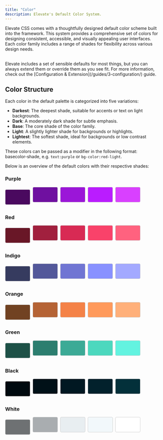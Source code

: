 ```yaml
---
title: "Color"
description: Elevate's Default Color System.
---
```


Elevate CSS comes with a thoughtfully designed default color scheme built into the framework. This system provides a comprehensive set of colors for designing consistent, accessible, and visually appealing user interfaces. Each color family includes a range of shades for flexibility across various design needs.


<br/>


<Aside title="You've Gotta Start Somewhere, Right?">
Elevate includes a set of sensible defaults for most things, but you can always extend them or override them as you see fit. For more information, check out the [Configuration & Extension](/guides/3-configuration/) guide.
</Aside>

## Color Structure
Each color in the default palette is categorized into five variations:

- **Darkest**: The deepest shade, suitable for accents or text on light backgrounds.
- **Dark**: A moderately dark shade for subtle emphasis.
- **Base**: The core shade of the color family.
- **Light**: A slightly lighter shade for backgrounds or highlights.
- **Lightest**: The softest shade, ideal for backgrounds or low contrast elements.

These colors can be passed as a modifier in the following format: basecolor-shade, e.g. `text:purple` or `bg-color:red-light`.

Below is an overview of the default colors with their respective shades:

### Purple
<div style="display:flex; flex-direction:row;">
<div style="display: flex; align-items: center;">
    <div style="width:5rem; height: 3rem; background-color: #4A095F; border-radius: 0.25rem; border: 1px solid #ccc; margin-right: 0.5rem;"></div>
</div>
<div style="display: flex; align-items: center; margin-bottom: 1rem;">
    <div style="width:5rem; height: 3rem; background-color: #6F10A0; border-radius: 0.25rem; border: 1px solid #ccc; margin-right: 0.5rem;"></div>
</div>
<div style="display: flex; align-items: center; margin-bottom: 1rem;">
    <div style="width:5rem; height: 3rem; background-color: #9B16D8; border-radius: 0.25rem; border: 1px solid #ccc; margin-right: 0.5rem;"></div>
</div>
<div style="display: flex; align-items: center; margin-bottom: 1rem;">
    <div style="width:5rem; height: 3rem; background-color: #BA1CFF; border-radius: 0.25rem; border: 1px solid #ccc; margin-right: 0.5rem;"></div>
</div>
<div style="display: flex; align-items: center; margin-bottom: 1rem;">
    <div style="width:5rem; height: 3rem; background-color: #D940FF; border-radius: 0.25rem; border: 1px solid #ccc; margin-right: 0.5rem;"></div>
</div>
</div>

### Red
<div style="display:flex; flex-direction:row;">
<div style="display: flex; align-items: center;">
    <div style="width:5rem; height: 3rem; background-color: #691727; border-radius: 0.25rem; border: 1px solid #ccc; margin-right: 0.5rem;"></div>
</div>
<div style="display: flex; align-items: center; margin-bottom: 1rem;">
    <div style="width:5rem; height: 3rem; background-color: #A1203E; border-radius: 0.25rem; border: 1px solid #ccc; margin-right: 0.5rem;"></div>
</div>
<div style="display: flex; align-items: center; margin-bottom: 1rem;">
    <div style="width:5rem; height: 3rem; background-color: #D82A54; border-radius: 0.25rem; border: 1px solid #ccc; margin-right: 0.5rem;"></div>
</div>
<div style="display: flex; align-items: center; margin-bottom: 1rem;">
    <div style="width:5rem; height: 3rem; background-color: #F9426A; border-radius: 0.25rem; border: 1px solid #ccc; margin-right: 0.5rem;"></div>
</div>
<div style="display: flex; align-items: center; margin-bottom: 1rem;">
    <div style="width:5rem; height: 3rem; background-color: #FF627F; border-radius: 0.25rem; border: 1px solid #ccc; margin-right: 0.5rem;"></div>
</div>
</div>

### Indigo
<div style="display:flex; flex-direction:row;">
<div style="display: flex; align-items: center;">
    <div style="width:5rem; height: 3rem; background-color: #363B5F; border-radius: 0.25rem; border: 1px solid #ccc; margin-right: 0.5rem;"></div>
</div>
<div style="display: flex; align-items: center; margin-bottom: 1rem;">
    <div style="width:5rem; height: 3rem; background-color: #53589A; border-radius: 0.25rem; border: 1px solid #ccc; margin-right: 0.5rem;"></div>
</div>
<div style="display: flex; align-items: center; margin-bottom: 1rem;">
    <div style="width:5rem; height: 3rem; background-color: #7075D3; border-radius: 0.25rem; border: 1px solid #ccc; margin-right: 0.5rem;"></div>
</div>
<div style="display: flex; align-items: center; margin-bottom: 1rem;">
    <div style="width:5rem; height: 3rem; background-color: #8891FF; border-radius: 0.25rem; border: 1px solid #ccc; margin-right: 0.5rem;"></div>
</div>
<div style="display: flex; align-items: center; margin-bottom: 1rem;">
    <div style="width:5rem; height: 3rem; background-color: #A3A9FF; border-radius: 0.25rem; border: 1px solid #ccc; margin-right: 0.5rem;"></div>
</div>
</div>

### Orange
<div style="display:flex; flex-direction:row;">
<div style="display: flex; align-items: center;">
    <div style="width:5rem; height: 3rem; background-color: #714222; border-radius: 0.25rem; border: 1px solid #ccc; margin-right: 0.5rem;"></div>
</div>
<div style="display: flex; align-items: center; margin-bottom: 1rem;">
    <div style="width:5rem; height: 3rem; background-color: #B56335; border-radius: 0.25rem; border: 1px solid #ccc; margin-right: 0.5rem;"></div>
</div>
<div style="display: flex; align-items: center; margin-bottom: 1rem;">
    <div style="width:5rem; height: 3rem; background-color: #F48247; border-radius: 0.25rem; border: 1px solid #ccc; margin-right: 0.5rem;"></div>
</div>
<div style="display: flex; align-items: center; margin-bottom: 1rem;">
    <div style="width:5rem; height: 3rem; background-color: #FF9A5B; border-radius: 0.25rem; border: 1px solid #ccc; margin-right: 0.5rem;"></div>
</div>
<div style="display: flex; align-items: center; margin-bottom: 1rem;">
    <div style="width:5rem; height: 3rem; background-color: #FFB07A; border-radius: 0.25rem; border: 1px solid #ccc; margin-right: 0.5rem;"></div>
</div>
</div>

### Green
<div style="display:flex; flex-direction:row;">
<div style="display: flex; align-items: center;">
    <div style="width:5rem; height: 3rem; background-color: #1E5147; border-radius: 0.25rem; border: 1px solid #ccc; margin-right: 0.5rem;"></div>
</div>
<div style="display: flex; align-items: center; margin-bottom: 1rem;">
    <div style="width:5rem; height: 3rem; background-color: #2C7E6F; border-radius: 0.25rem; border: 1px solid #ccc; margin-right: 0.5rem;"></div>
</div>
<div style="display: flex; align-items: center; margin-bottom: 1rem;">
    <div style="width:5rem; height: 3rem; background-color: #3CAA96; border-radius: 0.25rem; border: 1px solid #ccc; margin-right: 0.5rem;"></div>
</div>
<div style="display: flex; align-items: center; margin-bottom: 1rem;">
    <div style="width:5rem; height: 3rem; background-color: #4CD8BE; border-radius: 0.25rem; border: 1px solid #ccc; margin-right: 0.5rem;"></div>
</div>
<div style="display: flex; align-items: center; margin-bottom: 1rem;">
    <div style="width:5rem; height: 3rem; background-color: #63F3E0; border-radius: 0.25rem; border: 1px solid #ccc; margin-right: 0.5rem;"></div>
</div>
</div>

### Black
<div style="display:flex; flex-direction:row;">
<div style="display: flex; align-items: center;">
    <div style="width:5rem; height: 3rem; background-color: #000A0F; border-radius: 0.25rem; border: 1px solid #ccc; margin-right: 0.5rem;"></div>
</div>
<div style="display: flex; align-items: center; margin-bottom: 1rem;">
    <div style="width:5rem; height: 3rem; background-color: #011118; border-radius: 0.25rem; border: 1px solid #ccc; margin-right: 0.5rem;"></div>
</div>
<div style="display: flex; align-items: center; margin-bottom: 1rem;">
    <div style="width:5rem; height: 3rem; background-color: #011822; border-radius: 0.25rem; border: 1px solid #ccc; margin-right: 0.5rem;"></div>
</div>
<div style="display: flex; align-items: center; margin-bottom: 1rem;">
    <div style="width:5rem; height: 3rem; background-color: #02212C; border-radius: 0.25rem; border: 1px solid #ccc; margin-right: 0.5rem;"></div>
</div>
<div style="display: flex; align-items: center; margin-bottom: 1rem;">
    <div style="width:5rem; height: 3rem; background-color: #03303A; border-radius: 0.25rem; border: 1px solid #ccc; margin-right: 0.5rem;"></div>
</div>
</div>

### White
<div style="display:flex; flex-direction:row;">
<div style="display: flex; align-items: center;">
    <div style="width:5rem; height: 3rem; background-color: #6E7173; border-radius: 0.25rem; border: 1px solid #ccc; margin-right: 0.5rem;"></div>
</div>
<div style="display: flex; align-items: center; margin-bottom: 1rem;">
    <div style="width:5rem; height: 3rem; background-color: #A9ADB0; border-radius: 0.25rem; border: 1px solid #ccc; margin-right: 0.5rem;"></div>
</div>
<div style="display: flex; align-items: center; margin-bottom: 1rem;">
    <div style="width:5rem; height: 3rem; background-color: #E8EEF1; border-radius: 0.25rem; border: 1px solid #ccc; margin-right: 0.5rem;"></div>
</div>
<div style="display: flex; align-items: center; margin-bottom: 1rem;">
    <div style="width:5rem; height: 3rem; background-color: #F2F8FB; border-radius: 0.25rem; border: 1px solid #ccc; margin-right: 0.5rem;"></div>
</div>
<div style="display: flex; align-items: center; margin-bottom: 1rem;">
    <div style="width:5rem; height: 3rem; background-color: #FFFFFF; border-radius: 0.25rem; border: 1px solid #ccc; margin-right: 0.5rem;"></div>
</div>
</div>
